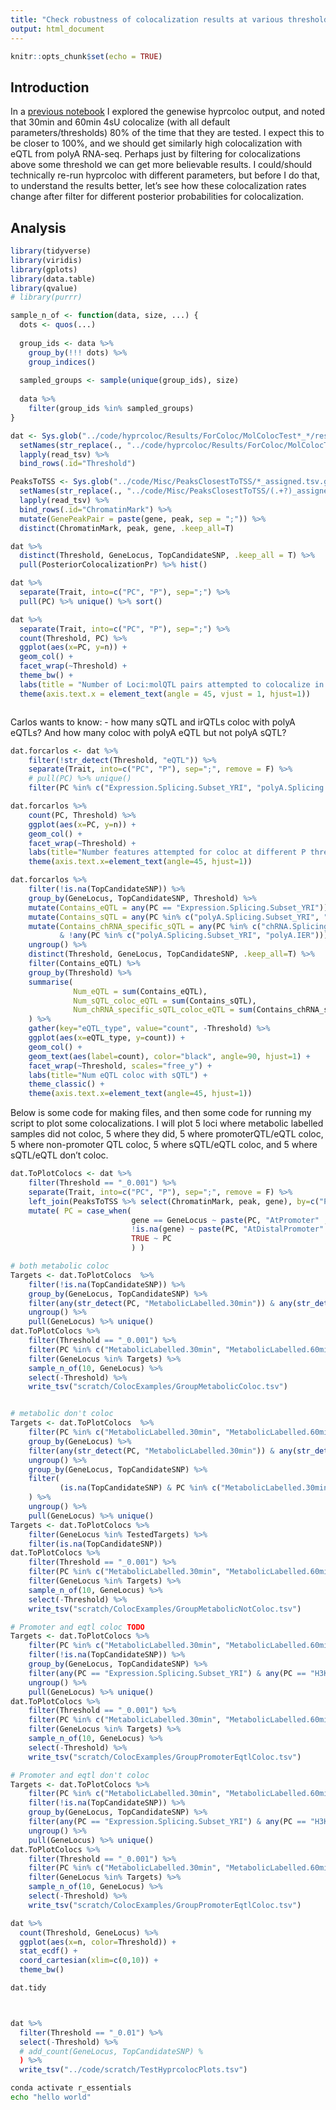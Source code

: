 ```yaml
---
title: "Check robustness of colocalization results at various thresholds"
output: html_document
---
```


```r
knitr::opts_chunk$set(echo = TRUE)
```

## Introduction

In a [previous notebook](20211217_GenewiseColocFirstLook.html) I explored the genewise hyprcoloc output, and noted that 30min and 60min 4sU colocalize (with all default parameters/thresholds) 80% of the time that they are tested. I expect this to be closer to 100%, and we should get similarly high colocalization with eQTL from polyA RNA-seq. Perhaps just by filtering for colocalizations above some threshold we can get more believable results. I could/should technically re-run hyprcoloc with different parameters, but before I do that, to understand the results better, let's see how these colocalization rates change after filter for different posterior probabilities for colocalization.

## Analysis

```r
library(tidyverse)
library(viridis)
library(gplots)
library(data.table)
library(qvalue)
# library(purrr)

sample_n_of <- function(data, size, ...) {
  dots <- quos(...)
  
  group_ids <- data %>% 
    group_by(!!! dots) %>% 
    group_indices()
  
  sampled_groups <- sample(unique(group_ids), size)
  
  data %>% 
    filter(group_ids %in% sampled_groups)
}

dat <- Sys.glob("../code/hyprcoloc/Results/ForColoc/MolColocTest*_*/results.txt.gz") %>%
  setNames(str_replace(., "../code/hyprcoloc/Results/ForColoc/MolColocTest(.*?)_(.+?)/results.txt.gz", "\\1_0.\\2")) %>%
  lapply(read_tsv) %>%
  bind_rows(.id="Threshold")

PeaksToTSS <- Sys.glob("../code/Misc/PeaksClosestToTSS/*_assigned.tsv.gz") %>%
  setNames(str_replace(., "../code/Misc/PeaksClosestToTSS/(.+?)_assigned.tsv.gz", "\\1")) %>%
  lapply(read_tsv) %>%
  bind_rows(.id="ChromatinMark") %>%
  mutate(GenePeakPair = paste(gene, peak, sep = ";")) %>%
  distinct(ChromatinMark, peak, gene, .keep_all=T)

dat %>%
  distinct(Threshold, GeneLocus, TopCandidateSNP, .keep_all = T) %>%
  pull(PosteriorColocalizationPr) %>% hist()

dat %>%
  separate(Trait, into=c("PC", "P"), sep=";") %>%
  pull(PC) %>% unique() %>% sort()

dat %>%
  separate(Trait, into=c("PC", "P"), sep=";") %>%
  count(Threshold, PC) %>%
  ggplot(aes(x=PC, y=n)) +
  geom_col() +
  facet_wrap(~Threshold) +
  theme_bw() +
  labs(title = "Number of Loci:molQTL pairs attempted to colocalize in total") +
  theme(axis.text.x = element_text(angle = 45, vjust = 1, hjust=1))



```

Carlos wants to know: 
- how many sQTL and irQTLs coloc with polyA eQTLs? And how many coloc with polyA eQTL but not polyA sQTL?

```r

dat.forcarlos <- dat %>%
    filter(!str_detect(Threshold, "eQTL")) %>%
    separate(Trait, into=c("PC", "P"), sep=";", remove = F) %>%
    # pull(PC) %>% unique()
    filter(PC %in% c("Expression.Splicing.Subset_YRI", "polyA.Splicing.Subset_YRI", "polyA.IER", "chRNA.Expression.Splicing", "chRNA.Splicing", "chRNA.IER"))

dat.forcarlos %>%
    count(PC, Threshold) %>%
    ggplot(aes(x=PC, y=n)) +
    geom_col() +
    facet_wrap(~Threshold) +
    labs(title="Number features attempted for coloc at different P thresholds", y="NumFeatures", x="PhenotypeClass") +
    theme(axis.text.x=element_text(angle=45, hjust=1))

dat.forcarlos %>%
    filter(!is.na(TopCandidateSNP)) %>%
    group_by(GeneLocus, TopCandidateSNP, Threshold) %>%
    mutate(Contains_eQTL = any(PC == "Expression.Splicing.Subset_YRI")) %>%
    mutate(Contains_sQTL = any(PC %in% c("polyA.Splicing.Subset_YRI", "polyA.IER",  "chRNA.Splicing", "chRNA.IER"))) %>%
    mutate(Contains_chRNA_specific_sQTL = any(PC %in% c("chRNA.Splicing", "chRNA.IER"))
           & !any(PC %in% c("polyA.Splicing.Subset_YRI", "polyA.IER"))) %>%
    ungroup() %>%
    distinct(Threshold, GeneLocus, TopCandidateSNP, .keep_all=T) %>%
    filter(Contains_eQTL) %>%
    group_by(Threshold) %>%
    summarise(
              Num_eQTL = sum(Contains_eQTL),
              Num_sQTL_coloc_eQTL = sum(Contains_sQTL),
              Num_chRNA_specific_sQTL_coloc_eQTL = sum(Contains_chRNA_specific_sQTL)
    ) %>%
    gather(key="eQTL_type", value="count", -Threshold) %>%
    ggplot(aes(x=eQTL_type, y=count)) +
    geom_col() +
    geom_text(aes(label=count), color="black", angle=90, hjust=1) +
    facet_wrap(~Threshold, scales="free_y") +
    labs(title="Num eQTL coloc with sQTL") +
    theme_classic() +
    theme(axis.text.x=element_text(angle=45, hjust=1))


```

Below is some code for making files, and then some code for running my script to plot some colocalizations. I will plot 5 loci where metabolic labelled samples did not coloc, 5 where they did, 5 where promoterQTL/eQTL coloc, 5 where non-promoter QTL coloc, 5 where sQTL/eQTL coloc, and 5 where sQTL/eQTL don't coloc.

```r


dat.ToPlotColocs <- dat %>%
    filter(Threshold == "_0.001") %>%
    separate(Trait, into=c("PC", "P"), sep=";", remove = F) %>%
    left_join(PeaksToTSS %>% select(ChromatinMark, peak, gene), by=c("PC"="ChromatinMark", "P"="peak")) %>%
    mutate( PC = case_when(
                           gene == GeneLocus ~ paste(PC, "AtPromoter" ,sep="_"),
                           !is.na(gene) ~ paste(PC, "AtDistalPromoter" ,sep="_"),
                           TRUE ~ PC
                           ) )

# both metabolic coloc
Targets <- dat.ToPlotColocs  %>%
    filter(!is.na(TopCandidateSNP)) %>%
    group_by(GeneLocus, TopCandidateSNP) %>%
    filter(any(str_detect(PC, "MetabolicLabelled.30min")) & any(str_detect(PC, "MetabolicLabelled.60min"))) %>%
    ungroup() %>%
    pull(GeneLocus) %>% unique()
dat.ToPlotColocs %>%
    filter(Threshold == "_0.001") %>%
    filter(PC %in% c("MetabolicLabelled.30min", "MetabolicLabelled.60min", "Expression.Splicing.Subset_YRI", "H3K27AC", "H3K27AC_AtPromoter", "H3K27AC_AtDistalPromoter")) %>%
    filter(GeneLocus %in% Targets) %>%
    sample_n_of(10, GeneLocus) %>%
    select(-Threshold) %>%
    write_tsv("scratch/ColocExamples/GroupMetabolicColoc.tsv")


# metabolic don't coloc
Targets <- dat.ToPlotColocs  %>%
    filter(PC %in% c("MetabolicLabelled.30min", "MetabolicLabelled.60min")) %>%
    group_by(GeneLocus) %>%
    filter(any(str_detect(PC, "MetabolicLabelled.30min")) & any(str_detect(PC, "MetabolicLabelled.60min"))) %>%
    ungroup() %>%
    group_by(GeneLocus, TopCandidateSNP) %>%
    filter(
           (is.na(TopCandidateSNP) & PC %in% c("MetabolicLabelled.30min", "MetabolicLabelled.60min")) | (sum(str_detect(PC, "MetabolicLabelled")) == 1)
    ) %>%
    ungroup() %>%
    pull(GeneLocus) %>% unique()
Targets <- dat.ToPlotColocs %>%
    filter(GeneLocus %in% TestedTargets) %>%
    filter(is.na(TopCandidateSNP))
dat.ToPlotColocs %>%
    filter(Threshold == "_0.001") %>%
    filter(PC %in% c("MetabolicLabelled.30min", "MetabolicLabelled.60min", "Expression.Splicing.Subset_YRI", "H3K27AC", "H3K27AC_AtPromoter", "H3K27AC_AtDistalPromoter")) %>%
    filter(GeneLocus %in% Targets) %>%
    sample_n_of(10, GeneLocus) %>%
    select(-Threshold) %>%
    write_tsv("scratch/ColocExamples/GroupMetabolicNotColoc.tsv")

# Promoter and eqtl coloc TODO
Targets <- dat.ToPlotColocs %>%
    filter(PC %in% c("MetabolicLabelled.30min", "MetabolicLabelled.60min", "Expression.Splicing.Subset_YRI", "H3K27AC", "H3K27AC_AtPromoter", "H3K27AC_AtDistalPromoter")) %>%
    filter(!is.na(TopCandidateSNP)) %>%
    group_by(GeneLocus, TopCandidateSNP) %>%
    filter(any(PC == "Expression.Splicing.Subset_YRI") & any(PC == "H3K27AC_AtPromoter")) %>%
    ungroup() %>%
    pull(GeneLocus) %>% unique()
dat.ToPlotColocs %>%
    filter(Threshold == "_0.001") %>%
    filter(PC %in% c("MetabolicLabelled.30min", "MetabolicLabelled.60min", "Expression.Splicing.Subset_YRI", "H3K27AC", "H3K27AC_AtPromoter", "H3K27AC_AtDistalPromoter")) %>%
    filter(GeneLocus %in% Targets) %>%
    sample_n_of(10, GeneLocus) %>%
    select(-Threshold) %>%
    write_tsv("scratch/ColocExamples/GroupPromoterEqtlColoc.tsv")

# Promoter and eqtl don't coloc
Targets <- dat.ToPlotColocs %>%
    filter(PC %in% c("MetabolicLabelled.30min", "MetabolicLabelled.60min", "Expression.Splicing.Subset_YRI", "H3K27AC", "H3K27AC_AtPromoter", "H3K27AC_AtDistalPromoter")) %>%
    filter(!is.na(TopCandidateSNP)) %>%
    group_by(GeneLocus, TopCandidateSNP) %>%
    filter(any(PC == "Expression.Splicing.Subset_YRI") & any(PC == "H3K27AC_AtPromoter")) %>%
    ungroup() %>%
    pull(GeneLocus) %>% unique()
dat.ToPlotColocs %>%
    filter(Threshold == "_0.001") %>%
    filter(PC %in% c("MetabolicLabelled.30min", "MetabolicLabelled.60min", "Expression.Splicing.Subset_YRI", "H3K27AC", "H3K27AC_AtPromoter", "H3K27AC_AtDistalPromoter")) %>%
    filter(GeneLocus %in% Targets) %>%
    sample_n_of(10, GeneLocus) %>%
    select(-Threshold) %>%
    write_tsv("scratch/ColocExamples/GroupPromoterEqtlColoc.tsv")

dat %>%
  count(Threshold, GeneLocus) %>%
  ggplot(aes(x=n, color=Threshold)) +
  stat_ecdf() +
  coord_cartesian(xlim=c(0,10)) +
  theme_bw()

dat.tidy



dat %>%
  filter(Threshold == "_0.01") %>%
  select(-Threshold) %>%
  # add_count(GeneLocus, TopCandidateSNP) %
  ) %>%
  write_tsv("../code/scratch/TestHyprcolocPlots.tsv")

```

```bash
conda activate r_essentials
echo "hello world"
```



